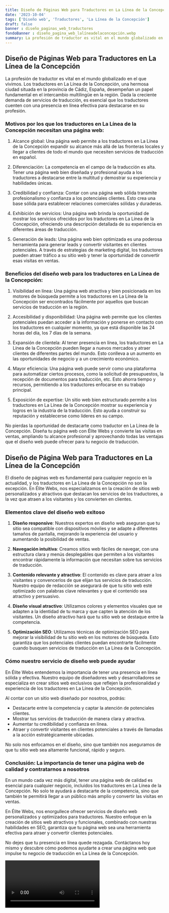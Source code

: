 ```yaml
---
title: Diseño de Páginas Web para Traductores en La Línea de la Concepción
date: '2023-10-04'
tags: ['Diseño web', 'Traductores', 'La Línea de la Concepción']
draft: false
banner : diseño_paginas_web_traductores
fondoBanner : diseño_pagina_web_lalíneadelaconcepción.webp
summary: La profesión de traductor es vital en el mundo globalizado en el que vivimos. Los traductores en La Línea de la Concepción, una hermosa ciudad situada en la provincia de Cádiz, España, desempeñan un papel fundamental en el intercambio multilingüe en la región. Dada la creciente demanda de servicios de traducción, es esencial que los traductores cuenten con una presencia en línea efectiva para destacarse en su profesión.
---
```


## Diseño de Páginas Web para Traductores en La Línea de la Concepción

La profesión de traductor es vital en el mundo globalizado en el que vivimos. Los traductores en La Línea de la Concepción, una hermosa ciudad situada en la provincia de Cádiz, España, desempeñan un papel fundamental en el intercambio multilingüe en la región. Dada la creciente demanda de servicios de traducción, es esencial que los traductores cuenten con una presencia en línea efectiva para destacarse en su profesión.

### Motivos por los que los traductores en La Línea de la Concepción necesitan una página web:

1. Alcance global: Una página web permite a los traductores en La Línea de la Concepción expandir su alcance más allá de las fronteras locales y llegar a clientes de todo el mundo que necesiten servicios de traducción en español.

2. Diferenciación: La competencia en el campo de la traducción es alta. Tener una página web bien diseñada y profesional ayuda a los traductores a destacarse entre la multitud y demostrar su experiencia y habilidades únicas.

3. Credibilidad y confianza: Contar con una página web sólida transmite profesionalismo y confianza a los potenciales clientes. Esto crea una base sólida para establecer relaciones comerciales sólidas y duraderas.

4. Exhibición de servicios: Una página web brinda la oportunidad de mostrar los servicios ofrecidos por los traductores en La Línea de la Concepción, ofreciendo una descripción detallada de su experiencia en diferentes áreas de traducción.

5. Generación de leads: Una página web bien optimizada es una poderosa herramienta para generar leads y convertir visitantes en clientes potenciales. A través de estrategias de marketing digital, los traductores pueden atraer tráfico a su sitio web y tener la oportunidad de convertir esas visitas en ventas.

### Beneficios del diseño web para los traductores en La Línea de la Concepción:

1. Visibilidad en línea: Una página web atractiva y bien posicionada en los motores de búsqueda permite a los traductores en La Línea de la Concepción ser encontrados fácilmente por aquellos que buscan servicios de traducción en la región.

2. Accesibilidad y disponibilidad: Una página web permite que los clientes potenciales puedan acceder a la información y ponerse en contacto con los traductores en cualquier momento, ya que está disponible las 24 horas del día, los 7 días de la semana.

3. Expansión de clientela: Al tener presencia en línea, los traductores en La Línea de la Concepción pueden llegar a nuevos mercados y atraer clientes de diferentes partes del mundo. Esto conlleva a un aumento en las oportunidades de negocio y a un crecimiento económico.

4. Mayor eficiencia: Una página web puede servir como una plataforma para automatizar ciertos procesos, como la solicitud de presupuestos, la recepción de documentos para traducción, etc. Esto ahorra tiempo y recursos, permitiendo a los traductores enfocarse en su trabajo principal.

5. Exposición de expertise: Un sitio web bien estructurado permite a los traductores en La Línea de la Concepción mostrar su experiencia y logros en la industria de la traducción. Esto ayuda a construir su reputación y establecerse como líderes en su campo.

No pierdas la oportunidad de destacarte como traductor en La Línea de la Concepción. Diseña tu página web con Élite Webs y convierte las visitas en ventas, ampliando tu alcance profesional y aprovechando todas las ventajas que el diseño web puede ofrecer para tu negocio de traducción.

<GifSeo />

<Cta />

## Diseño de Página Web para Traductores en La Línea de la Concepción

El diseño de páginas web es fundamental para cualquier negocio en la actualidad, y los traductores en La Línea de la Concepción no son la excepción. En Élite Webs, nos especializamos en la creación de sitios web personalizados y atractivos que destacan los servicios de los traductores, a la vez que atraen a los visitantes y los convierten en clientes.

### Elementos clave del diseño web exitoso

1. **Diseño responsive**: Nuestros expertos en diseño web aseguran que tu sitio sea compatible con dispositivos móviles y se adapte a diferentes tamaños de pantalla, mejorando la experiencia del usuario y aumentando la posibilidad de ventas.

2. **Navegación intuitiva**: Creamos sitios web fáciles de navegar, con una estructura clara y menús desplegables que permiten a los visitantes encontrar rápidamente la información que necesitan sobre tus servicios de traducción.

3. **Contenido relevante y atractivo**: El contenido es clave para atraer a los visitantes y convencerlos de que elijan tus servicios de traducción. Nuestro equipo de redacción se asegurará de que tu sitio web esté optimizado con palabras clave relevantes y que el contenido sea atractivo y persuasivo.

4. **Diseño visual atractivo**: Utilizamos colores y elementos visuales que se adapten a la identidad de tu marca y que capten la atención de los visitantes. Un diseño atractivo hará que tu sitio web se destaque entre la competencia.

5. **Optimización SEO**: Utilizamos técnicas de optimización SEO para mejorar la visibilidad de tu sitio web en los motores de búsqueda. Esto garantiza que los potenciales clientes puedan encontrarte fácilmente cuando busquen servicios de traducción en La Línea de la Concepción.

### Cómo nuestro servicio de diseño web puede ayudar

En Élite Webs entendemos la importancia de tener una presencia en línea sólida y efectiva. Nuestro equipo de diseñadores web y desarrolladores se especializa en crear sitios web exclusivos que reflejen la profesionalidad y experiencia de los traductores en La Línea de la Concepción.

Al contar con un sitio web diseñado por nosotros, podrás:

- Destacarte entre la competencia y captar la atención de potenciales clientes.
- Mostrar tus servicios de traducción de manera clara y atractiva.
- Aumentar tu credibilidad y confianza en línea.
- Atraer y convertir visitantes en clientes potenciales a través de llamadas a la acción estratégicamente ubicadas.

No solo nos enfocamos en el diseño, sino que también nos aseguramos de que tu sitio web sea altamente funcional, rápido y seguro. 

### Conclusión: La importancia de tener una página web de calidad y contratarnos a nosotros

En un mundo cada vez más digital, tener una página web de calidad es esencial para cualquier negocio, incluidos los traductores en La Línea de la Concepción. No solo te ayudará a destacarte de la competencia, sino que también te permitirá llegar a un público más amplio y convertir las visitas en ventas.

En Élite Webs, nos enorgullece ofrecer servicios de diseño web personalizados y optimizados para traductores. Nuestro enfoque en la creación de sitios web atractivos y funcionales, combinado con nuestras habilidades en SEO, garantiza que tu página web sea una herramienta efectiva para atraer y convertir clientes potenciales.

No dejes que tu presencia en línea quede rezagada. Contáctanos hoy mismo y descubre cómo podemos ayudarte a crear una página web que impulse tu negocio de traducción en La Línea de la Concepción.

<Video />

<CtaBot job='Traductores' city='La Línea de la Concepción'/>

<Gmaps query='La Línea de la Concepción+españa+maps' />